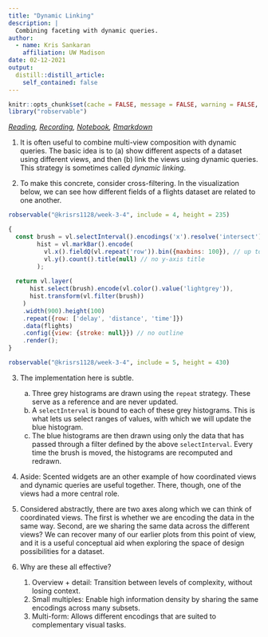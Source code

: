 ```yaml
---
title: "Dynamic Linking"
description: |
  Combining faceting with dynamic queries.
author:
  - name: Kris Sankaran
    affiliation: UW Madison
date: 02-12-2021
output:
  distill::distill_article:
    self_contained: false
---
```



```r
knitr::opts_chunk$set(cache = FALSE, message = FALSE, warning = FALSE, echo = TRUE)
library("robservable")
```

_[Reading](https://observablehq.com/@uwdata/interaction?collection=@uwdata/visualization-curriculum), [Recording](https://mediaspace.wisc.edu/media/1_mxmjc2qy), [Notebook](https://observablehq.com/@krisrs1128/week-3-4), [Rmarkdown](https://raw.githubusercontent.com/krisrs1128/stat479/master/_posts/2021-01-12-week1-2/week1-2.Rmd)_

1. It is often useful to combine multi-view composition with dynamic queries.
The basic idea is to (a) show different aspects of a dataset using different
views, and then (b) link the views using dynamic queries. This strategy is
sometimes called _dynamic linking_.

2. To make this concrete, consider cross-filtering. In the visualization below,
we can see how different fields of a flights dataset are related to one another.

```r
robservable("@krisrs1128/week-3-4", include = 4, height = 235)
```
````js
{
  const brush = vl.selectInterval().encodings('x').resolve('intersect'),
        hist = vl.markBar().encode(
          vl.x().fieldQ(vl.repeat('row')).bin({maxbins: 100}), // up to 100 bins, but no smaller than 1 unit
          vl.y().count().title(null) // no y-axis title
        );
  
  return vl.layer(
      hist.select(brush).encode(vl.color().value('lightgrey')),
      hist.transform(vl.filter(brush))
    )
    .width(900).height(100)
    .repeat({row: ['delay', 'distance', 'time']})
    .data(flights)
    .config({view: {stroke: null}}) // no outline
    .render();
}
````


```r
robservable("@krisrs1128/week-3-4", include = 5, height = 430)
```

3. The implementation here is subtle. 

	a. Three grey histograms are drawn using the `repeat` strategy. These serve as a reference and are never updated. 
	b. A `selectInterval` is bound to each of these grey histograms. This is what lets us select ranges of values, with which we will update the blue histogram.
	c. The blue histograms are then drawn using only the data that has passed through a filter defined by the above `selectInterval`. Every time the brush is moved, the histograms are recomputed and redrawn.
	
4. Aside: Scented widgets are an other example of how coordinated views and dynamic queries are useful together. There, though, one of the views had a more central role.
5. Considered abstractly, there are two axes along which we can think of coordinated views. The first is whether we are encoding the data in the same way. Second, are we sharing the same data across the different views? We can recover many of our earlier plots from this point of view, and it is a useful conceptual aid when exploring the space of design possibilities for a dataset.

7. Why are these all effective?
	1. Overview + detail: Transition between levels of complexity, without losing context.
	2. Small multiples: Enable high information density by sharing the same encodings across many subsets.
	3. Multi-form: Allows different encodings that are suited to complementary visual tasks.